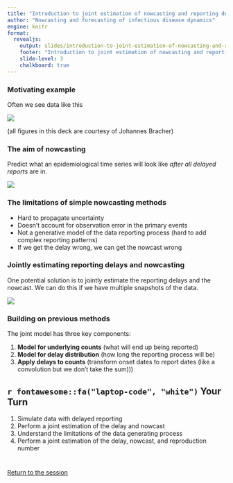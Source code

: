 ```yaml
---
title: "Introduction to joint estimation of nowcasting and reporting delays"
author: "Nowcasting and forecasting of infectious disease dynamics"
engine: knitr
format:
  revealjs:
    output: slides/introduction-to-joint-estimation-of-nowcasting-and-reporting-delays.html
    footer: "Introduction to joint estimation of nowcasting and reporting delays"
    slide-level: 3
    chalkboard: true
---
```


### Motivating example

Often we see data like this

![](figures/germany_historical.png)


(all figures in this deck are courtesy of Johannes Bracher)

### The aim of nowcasting

Predict what an epidemiological time series will look like *after all delayed reports* are in.

![](figures/nowcasting.png)


### The limitations of simple nowcasting methods

  - Hard to propagate uncertainty
  - Doesn't account for observation error in the primary events
  - Not a generative model of the data reporting process (hard to add complex reporting patterns)
  - If we get the delay wrong, we can get the nowcast wrong

### Jointly estimating reporting delays and nowcasting

One potential solution is to jointly estimate the reporting delays and the nowcast. We can do this if we have multiple snapshots of the data.

![](figures/germany_historical.png)

### Building on previous methods

The joint model has three key components:

1. **Model for underlying counts** (what will end up being reported)
2. **Model for delay distribution** (how long the reporting process will be)
3. **Apply delays to counts** (transform onset dates to report dates (like a convolution but we don't take the sum)))

## `r fontawesome::fa("laptop-code", "white")` Your Turn {background-color="#447099" transition="fade-in"}

1. Simulate data with delayed reporting
2. Perform a joint estimation of the delay and nowcast
3. Understand the limitations of the data generating process
4. Perform a joint estimation of the delay, nowcast, and reproduction number

#

[Return to the session](../joint-nowcasting)

